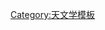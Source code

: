 {{navbox
| name     = 行星学会
| title    = [[行星学会]]
|listclass = hlist
| state    = {{{state<includeonly>|autocollapse</includeonly>}}}
| group1   = 计划
| list1    =
* [[宇宙1号]]
* [[Living Interplanetary Flight Experiment]]
* [[LightSail 2]]
| group2   = 项目
| list2    =
* ''[[Planetary Radio]]'' ([[List of historical guests of Planetary Radio|guests]])
* ''[[Planetary Report]]''
| group3   = 人物
| list3    =
* [[Louis Friedman]]
* [[卡尔·萨根]]
* [[布鲁斯·穆雷 (行星科學家)|布鲁斯·穆雷]]
* [[比尔·奈]]
* [[Wesley Huntress]]
* [[Mat Kaplan]]
}}<noinclude>
[[Category:天文学模板]]
</noinclude>